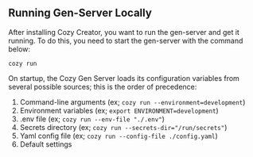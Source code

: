 ## Running Gen-Server Locally

After installing Cozy Creator, you want to run the gen-server and get it running. To do this, you need to start the gen-server with the command below:

``
cozy run
``

On startup, the Cozy Gen Server loads its configuration variables from several possible sources; this is the order of precedence:

1. Command-line arguments (ex; `cozy run --environment=development`)
2. Environment variables (ex; `export ENVIRONMENT=development`)
3. .env file (ex; `cozy run --env-file "./.env"`)
4. Secrets directory (ex; `cozy run --secrets-dir="/run/secrets"`)
5. Yaml config file (ex; `cozy run --config-file ./config.yaml`)
6. Default settings
